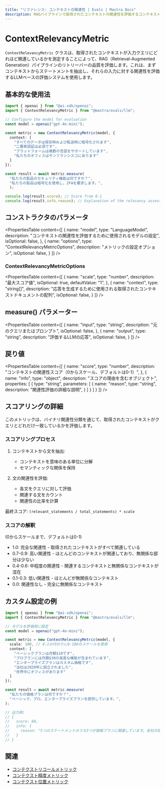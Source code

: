 ```yaml
---
title: "リファレンス: コンテキストの関連性 | Evals | Mastra Docs"
description: RAGパイプラインで取得されたコンテキストの関連性を評価するコンテキスト関連性メトリックのドキュメント。
---
```


# ContextRelevancyMetric

`ContextRelevancyMetric` クラスは、取得されたコンテキストが入力クエリにどれほど関連しているかを測定することによって、RAG（Retrieval-Augmented Generation）パイプラインのリトリーバーの品質を評価します。これは、まずコンテキストからステートメントを抽出し、それらの入力に対する関連性を評価するLLMベースの評価システムを使用します。

## 基本的な使用法

```typescript
import { openai } from "@ai-sdk/openai";
import { ContextRelevancyMetric } from "@mastra/evals/llm";

// Configure the model for evaluation
const model = openai("gpt-4o-mini");

const metric = new ContextRelevancyMetric(model, {
  context: [
    "すべてのデータは保存時および転送時に暗号化されます",
    "二要素認証は必須です",
    "プラットフォームは複数の言語をサポートしています",
    "私たちのオフィスはサンフランシスコにあります"
  ]
});

const result = await metric.measure(
  "私たちの製品のセキュリティ機能は何ですか？",
  "私たちの製品は暗号化を使用し、2FAを要求します。",
  );

console.log(result.score); // Score from 0-1
console.log(result.info.reason); // Explanation of the relevancy assessment
```

## コンストラクタのパラメータ

<PropertiesTable
  content={[
    {
      name: "model",
      type: "LanguageModel",
      description: "コンテキストの関連性を評価するために使用されるモデルの設定",
      isOptional: false,
    },
    {
      name: "options",
      type: "ContextRelevancyMetricOptions",
      description: "メトリックの設定オプション",
      isOptional: false,
    }
  ]}
/>

### ContextRelevancyMetricOptions

<PropertiesTable
  content={[
    {
      name: "scale",
      type: "number",
      description: "最大スコア値",
      isOptional: true,
      defaultValue: "1",
    },
    {
      name: "context",
      type: "string[]",
      description: "応答を生成するために使用される取得されたコンテキストドキュメントの配列",
      isOptional: false,
    }
  ]}
/>

## measure() パラメーター

<PropertiesTable
  content={[
    {
      name: "input",
      type: "string",
      description: "元のクエリまたはプロンプト",
      isOptional: false,
    },
    {
      name: "output",
      type: "string",
      description: "評価するLLMの応答",
      isOptional: false,
    }
  ]}
/>

## 戻り値

<PropertiesTable
  content={[
    {
      name: "score",
      type: "number",
      description: "コンテキストの関連性スコア（0からスケール、デフォルトは0-1）",
    },
    {
      name: "info",
      type: "object",
      description: "スコアの理由を含むオブジェクト",
      properties: [
        {
          type: "string",
          parameters: [
            {
              name: "reason",
              type: "string",
              description: "関連性評価の詳細な説明",
            }
          ]
        }
      ]
    }
  ]}
/>

## スコアリングの詳細

このメトリックは、バイナリ関連性分類を通じて、取得されたコンテキストがクエリとどれだけ一致しているかを評価します。

### スコアリングプロセス

1. コンテキストから文を抽出:
   - コンテキストを意味のある単位に分解
   - セマンティックな関係を保持

2. 文の関連性を評価:
   - 各文をクエリに対して評価
   - 関連する文をカウント
   - 関連性の比率を計算

最終スコア: `(relevant_statements / total_statements) * scale`

### スコアの解釈
(0からスケールまで、デフォルトは0-1)
- 1.0: 完全な関連性 - 取得されたコンテキストがすべて関連している
- 0.7-0.9: 高い関連性 - ほとんどのコンテキストが関連しており、無関係な部分は少ない
- 0.4-0.6: 中程度の関連性 - 関連するコンテキストと無関係なコンテキストが混在
- 0.1-0.3: 低い関連性 - ほとんどが無関係なコンテキスト
- 0.0: 関連性なし - 完全に無関係なコンテキスト

## カスタム設定の例

```typescript
import { openai } from "@ai-sdk/openai";
import { ContextRelevancyMetric } from "@mastra/evals/llm";

// モデルを評価用に設定
const model = openai("gpt-4o-mini");

const metric = new ContextRelevancyMetric(model, {
  scale: 100, // 0-1の代わりに0-100のスケールを使用
  context: [
    "ベーシックプランは月額$10です",
    "プロプランには月額$30の高度な機能が含まれています",
    "エンタープライズプランはカスタム価格です",
    "当社は2020年に設立されました",
    "世界中にオフィスがあります"
  ]
});

const result = await metric.measure(
  "私たちの価格プランは何ですか？",
  "ベーシック、プロ、エンタープライズプランを提供しています。",
);

// 出力例:
// {
//   score: 60,
//   info: {
//     reason: "5つのステートメントのうち3つが価格プランに関連しています。会社の設立やオフィスの場所に関するステートメントは価格の問い合わせには関連していません。"
//   }
// }
```

## 関連

- [コンテクストリコールメトリック](./contextual-recall)
- [コンテクスト精度メトリック](./context-precision)
- [コンテクスト位置メトリック](./context-position) 